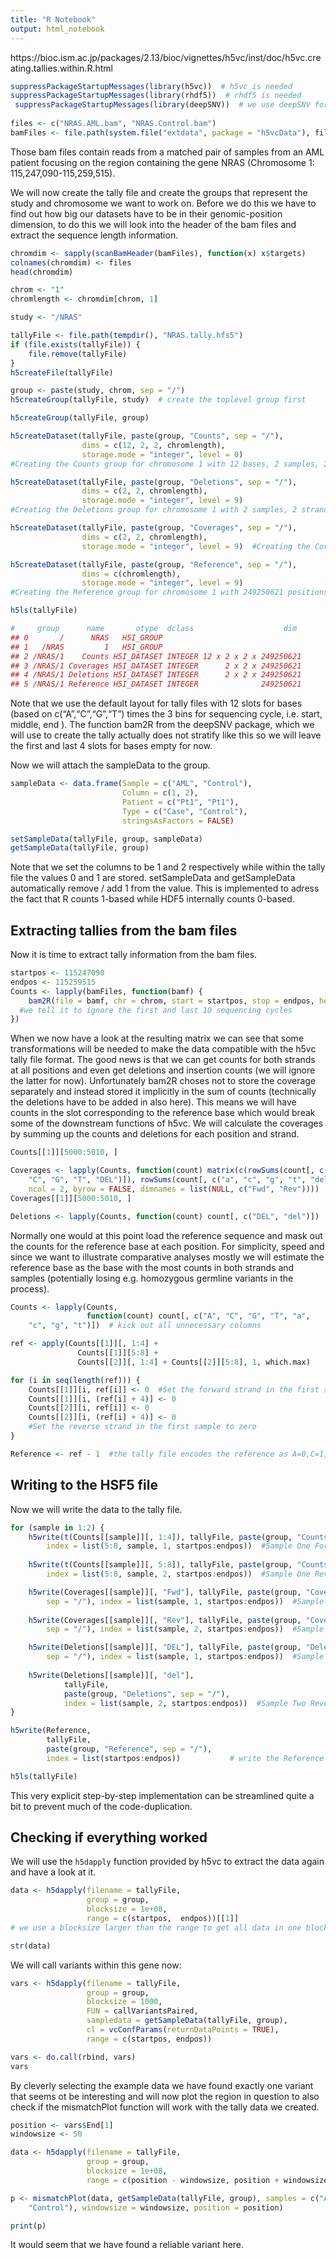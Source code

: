 ```yaml
---
title: "R Notebook"
output: html_notebook
---
```


https://bioc.ism.ac.jp/packages/2.13/bioc/vignettes/h5vc/inst/doc/h5vc.creating.tallies.within.R.html

```r
suppressPackageStartupMessages(library(h5vc))  # h5vc is needed
suppressPackageStartupMessages(library(rhdf5))  # rhdf5 is needed
 suppressPackageStartupMessages(library(deepSNV))  # we use deepSNV for tallying
 
files <- c("NRAS.AML.bam", "NRAS.Control.bam")
bamFiles <- file.path(system.file("extdata", package = "h5vcData"), files)
```


Those bam files contain reads from a matched pair of samples from an AML patient focusing on the region containing the gene NRAS (Chromosome 1: 115,247,090-115,259,515).

We will now create the tally file and create the groups that represent the study and chromosome we want to work on. Before we do this we have to find out how big our datasets have to be in their genomic-position dimension, to do this we will look into the header of the bam files and extract the sequence length information.

```r
chromdim <- sapply(scanBamHeader(bamFiles), function(x) x$targets)
colnames(chromdim) <- files
head(chromdim)
```

```r
chrom <- "1"
chromlength <- chromdim[chrom, 1]

study <- "/NRAS"

tallyFile <- file.path(tempdir(), "NRAS.tally.hfs5")
if (file.exists(tallyFile)) {
    file.remove(tallyFile)
}
h5createFile(tallyFile)
```

```r
group <- paste(study, chrom, sep = "/")
h5createGroup(tallyFile, study)  # create the toplevel group first

```

```r
h5createGroup(tallyFile, group)
```

```r
h5createDataset(tallyFile, paste(group, "Counts", sep = "/"), 
                dims = c(12, 2, 2, chromlength), 
                storage.mode = "integer", level = 0)  
#Creating the Counts group for chromosome 1 with 12 bases, 2 samples, 2 strands and 249250621 positions

```

```r
h5createDataset(tallyFile, paste(group, "Deletions", sep = "/"), 
                dims = c(2, 2, chromlength), 
                storage.mode = "integer", level = 9)  
#Creating the Deletions group for chromosome 1 with 2 samples, 2 strands and 249250621 positions

```

```r
h5createDataset(tallyFile, paste(group, "Coverages", sep = "/"), 
                dims = c(2, 2, chromlength), 
                storage.mode = "integer", level = 9)  #Creating the Coverages group for chromosome 1 with 2 samples, 2 strands and 249250621 positions

```

```r
h5createDataset(tallyFile, paste(group, "Reference", sep = "/"), 
                dims = c(chromlength), 
                storage.mode = "integer", level = 9)  
#Creating the Reference group for chromosome 1 with 249250621 positions
```

```r
h5ls(tallyFile)

#     group      name       otype  dclass                    dim
## 0       /      NRAS   H5I_GROUP                               
## 1   /NRAS         1   H5I_GROUP                               
## 2 /NRAS/1    Counts H5I_DATASET INTEGER 12 x 2 x 2 x 249250621
## 3 /NRAS/1 Coverages H5I_DATASET INTEGER      2 x 2 x 249250621
## 4 /NRAS/1 Deletions H5I_DATASET INTEGER      2 x 2 x 249250621
## 5 /NRAS/1 Reference H5I_DATASET INTEGER              249250621
```

Note that we use the default layout for tally files with 12 slots for bases (based on c("A","C","G","T") times the 3 bins for sequencing cycle, i.e. start, middle, end ). The function bam2R from the deepSNV package, which we will use to create the tally actually does not stratify like this so we will leave the first and last 4 slots for bases empty for now.

Now we will attach the sampleData to the group.

```r
sampleData <- data.frame(Sample = c("AML", "Control"), 
                         Column = c(1, 2), 
                         Patient = c("Pt1", "Pt1"), 
                         Type = c("Case", "Control"), 
                         stringsAsFactors = FALSE)

setSampleData(tallyFile, group, sampleData)
getSampleData(tallyFile, group)
```

Note that we set the columns to be 1 and 2 respectively while within the tally file the values 0 and 1 are stored. setSampleData and getSampleData automatically remove / add 1 from the value. This is implemented to adress the fact that R counts 1-based while HDF5 internally counts 0-based.


## Extracting tallies from the bam files

Now it is time to extract tally information from the bam files.


```r
startpos <- 115247090
endpos <- 115259515
Counts <- lapply(bamFiles, function(bamf) {
    bam2R(file = bamf, chr = chrom, start = startpos, stop = endpos, head.clip = 10)  
  #we tell it to ignore the first and last 10 sequencing cycles
})
```


When we now have a look at the resulting matrix we can see that some transformations will be needed to make the data compatible with the h5vc tally file format. The good news is that we can get counts for both strands at all positions and even get deletions and insertion counts (we will ignore the latter for now). Unfortunately bam2R choses not to store the coverage separately and instead stored it implicitly in the sum of counts (technically the deletions have to be added in also here). This means we will have counts in the slot corresponding to the reference base which would break some of the downstream functions of h5vc. We will calculate the coverages by summing up the counts and deletions for each position and strand.

```r
Counts[[1]][5000:5010, ]
```

```r
Coverages <- lapply(Counts, function(count) matrix(c(rowSums(count[, c("A", 
    "C", "G", "T", "DEL")]), rowSums(count[, c("a", "c", "g", "t", "del")])), 
    ncol = 2, byrow = FALSE, dimnames = list(NULL, c("Fwd", "Rev"))))
Coverages[[1]][5000:5010, ]
```

```r
Deletions <- lapply(Counts, function(count) count[, c("DEL", "del")])
```

Normally one would at this point load the reference sequence and mask out the counts for the reference base at each position. For simplicity, speed and since we want to illustrate comparative analyses mostly we will estimate the reference base as the base with the most counts in both strands and samples (potentially losing e.g. homozygous germline variants in the process).

```r
Counts <- lapply(Counts, 
                 function(count) count[, c("A", "C", "G", "T", "a", 
    "c", "g", "t")])  # kick out all unnecessary columns

ref <- apply(Counts[[1]][, 1:4] + 
               Counts[[1]][5:8] + 
               Counts[[2]][, 1:4] + Counts[[2]][5:8], 1, which.max)

for (i in seq(length(ref))) {
    Counts[[1]][i, ref[i]] <- 0  #Set the forward strand in the first sample to zero
    Counts[[1]][i, (ref[i] + 4)] <- 0
    Counts[[2]][i, ref[i]] <- 0
    Counts[[2]][i, (ref[i] + 4)] <- 0  
    #Set the reverse strand in the first sample to zero
}

Reference <- ref - 1  #the tally file encodes the reference as A=0,C=1,G=2,T=3

```

## Writing to the HSF5 file

Now we will write the data to the tally file.

```r
for (sample in 1:2) {
    h5write(t(Counts[[sample]][, 1:4]), tallyFile, paste(group, "Counts", sep = "/"), 
        index = list(5:8, sample, 1, startpos:endpos))  #Sample One Forward Strand
  
    h5write(t(Counts[[sample]][, 5:8]), tallyFile, paste(group, "Counts", sep = "/"), 
        index = list(5:8, sample, 2, startpos:endpos))  #Sample One Reverse Strand

    h5write(Coverages[[sample]][, "Fwd"], tallyFile, paste(group, "Coverages", 
        sep = "/"), index = list(sample, 1, startpos:endpos))  #Sample One Forward Strand
    
    h5write(Coverages[[sample]][, "Rev"], tallyFile, paste(group, "Coverages", 
        sep = "/"), index = list(sample, 2, startpos:endpos))  #Sample One Reverse Strand

    h5write(Deletions[[sample]][, "DEL"], tallyFile, paste(group, "Deletions", 
        sep = "/"), index = list(sample, 1, startpos:endpos))  #Sample Two Forward Strand
    
    h5write(Deletions[[sample]][, "del"], 
            tallyFile, 
            paste(group, "Deletions", sep = "/"), 
            index = list(sample, 2, startpos:endpos))  #Sample Two Reverse Strand
}

h5write(Reference, 
        tallyFile, 
        paste(group, "Reference", sep = "/"), 
        index = list(startpos:endpos))           # write the Reference

h5ls(tallyFile)
```

This very explicit step-by-step implementation can be streamlined quite a bit to prevent much of the code-duplication.

## Checking if everything worked

We will use the `h5dapply` function provided by h5vc to extract the data again and have a look at it.

```r
data <- h5dapply(filename = tallyFile, 
                 group = group, 
                 blocksize = 1e+08, 
                 range = c(startpos,  endpos))[[1]]  
# we use a blocksize larger than the range to get all data in one block (extracted by [[1]])

str(data)
```

We will call variants within this gene now:

```r
vars <- h5dapply(filename = tallyFile, 
                 group = group, 
                 blocksize = 1000, 
                 FUN = callVariantsPaired, 
                 sampledata = getSampleData(tallyFile, group), 
                 cl = vcConfParams(returnDataPoints = TRUE), 
                 range = c(startpos, endpos))

vars <- do.call(rbind, vars)
vars
```

By cleverly selecting the example data we have found exactly one variant that seems ot be interesting and will now plot the region in question to also check if the mismatchPlot function will work with the tally data we created.


```r
position <- vars$End[1]
windowsize <- 50

data <- h5dapply(filename = tallyFile, 
                 group = group, 
                 blocksize = 1e+08, 
                 range = c(position - windowsize, position + windowsize))[[1]]

p <- mismatchPlot(data, getSampleData(tallyFile, group), samples = c("AML", 
    "Control"), windowsize = windowsize, position = position)

print(p)
```

It would seem that we have found a reliable variant here.


